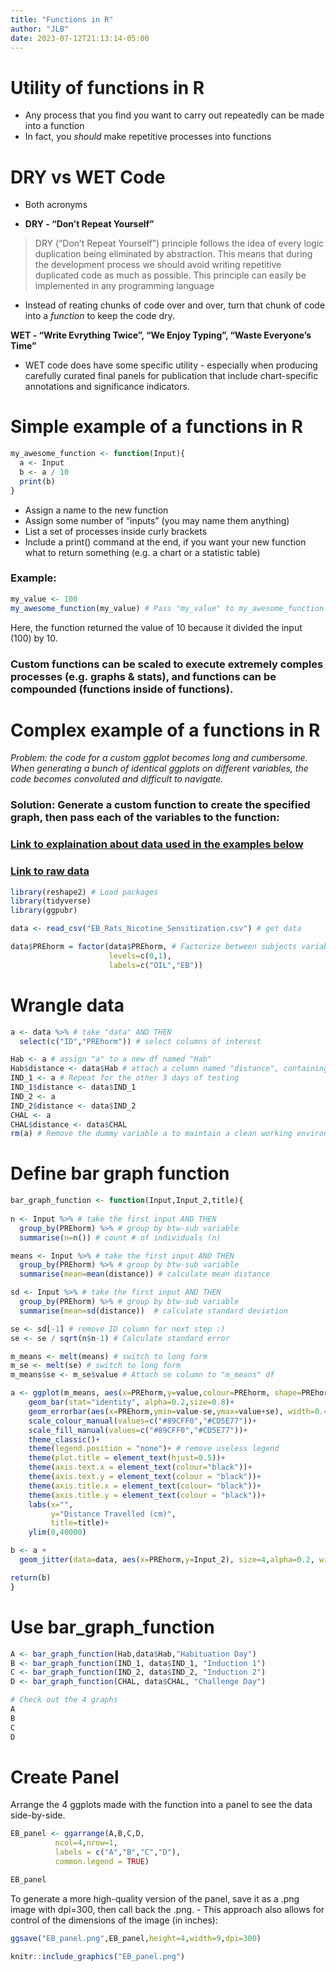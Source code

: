 ```yaml
---
title: "Functions in R"
author: "JLB"
date: 2023-07-12T21:13:14-05:00
---
```


# Utility of functions in R

- Any process that you find you want to carry out repeatedly can be made into a function
- In fact, you *should* make repetitive processes into functions

# DRY vs WET Code

- Both acronyms 

- **DRY - "Don't Repeat Yourself"** 

> DRY (“Don't Repeat Yourself”) principle follows the idea of every logic duplication being eliminated by abstraction. This means that during the development process we should avoid writing repetitive duplicated code as much as possible. This principle can easily be implemented in any programming language

- Instead of reating chunks of code over and over, turn that chunk of code into a *function* to keep the code dry. 

**WET - "Write Evrything Twice", "We Enjoy Typing", "Waste Everyone's Time"** 

- WET code does have some specific utility - especially when producing carefully curated final panels for publication that include chart-specific annotations and significance indicators.

# Simple example of a functions in R

```r
my_awesome_function <- function(Input){
  a <- Input
  b <- a / 10
  print(b)
}
```

- Assign a name to the new function
- Assign some number of "inputs" (you may name them anything)
- List a set of processes inside curly brackets
- Include a print() command at the end, if you want your new function what to return something (e.g. a chart or a statistic table)

### Example: 

```r
my_value <- 100 
my_awesome_function(my_value) # Pass "my_value" to my_awesome_function
```

Here, the function returned the value of 10 because it divided the input (100) by 10. 

### Custom functions can be scaled to execute extremely comples processes (e.g. graphs & stats), and functions can be compounded (functions inside of functions).

# Complex example of a functions in R

*Problem: the code for a custom ggplot becomes long and cumbersome. When generating a bunch of identical ggplots on different variables, the code becomes convoluted and difficult to navigate.*

### Solution: Generate a custom function to create the specified graph, then pass each of the variables to the function: 

### [Link to explaination about data used in the examples below](https://black-cat-enthusiast.github.io/Purple_Monkey_Dishwasher/2023/07/12/example-data/)

### [Link to raw data](https://github.com/black-cat-enthusiast/Purple_Monkey_Dishwasher/blob/master/content/post/2023-08-12-Example-Data/EB_Rats_Nicotine_Sensitization.csv)

```r
library(reshape2) # Load packages
library(tidyverse)
library(ggpubr)

data <- read_csv("EB_Rats_Nicotine_Sensitization.csv") # get data

data$PREhorm = factor(data$PREhorm, # Factorize between subjects variable.
                      levels=c(0,1),
                      labels=c("OIL","EB"))
```

# Wrangle data 
```r
a <- data %>% # take "data" AND THEN
  select(c("ID","PREhorm")) # select columns of interest

Hab <- a # assign "a" to a new df named "Hab"
Hab$distance <- data$Hab # attach a column named "distance", containing Hab values from data df. 
IND_1 <- a # Repeat for the other 3 days of testing 
IND_1$distance <- data$IND_1 
IND_2 <- a
IND_2$distance <- data$IND_2 
CHAL <- a
CHAL$distance <- data$CHAL 
rm(a) # Remove the dummy variable a to maintain a clean working environment. 
```

# Define bar graph function
```r
bar_graph_function <- function(Input,Input_2,title){
  
n <- Input %>% # take the first input AND THEN
  group_by(PREhorm) %>% # group by btw-sub variable
  summarise(n=n()) # count # of individuals (n)

means <- Input %>% # take the first input AND THEN
  group_by(PREhorm) %>% # group by btw-sub variable
  summarise(mean=mean(distance)) # calculate mean distance

sd <- Input %>% # take the first input AND THEN
  group_by(PREhorm) %>% # group by btw-sub variable
  summarise(mean=sd(distance))  # calculate standard deviation

se <- sd[-1] # remove ID column for next step :)
se <- se / sqrt(n$n-1) # Calculate standard error

m_means <- melt(means) # switch to long form
m_se <- melt(se) # switch to long form
m_means$se <- m_se$value # Attach se column to "m_means" df

a <- ggplot(m_means, aes(x=PREhorm,y=value,colour=PREhorm, shape=PREhorm, fill=PREhorm))+
    geom_bar(stat="identity", alpha=0.2,size=0.8)+
    geom_errorbar(aes(x=PREhorm,ymin=value-se,ymax=value+se), width=0.4, size=0.8, alpha=0.8)+
    scale_colour_manual(values=c("#89CFF0","#CD5E77"))+
    scale_fill_manual(values=c("#89CFF0","#CD5E77"))+
    theme_classic()+
    theme(legend.position = "none")+ # remove useless legend
    theme(plot.title = element_text(hjust=0.5))+
    theme(axis.text.x = element_text(colour="black"))+
    theme(axis.text.y = element_text(colour = "black"))+
    theme(axis.title.x = element_text(colour= "black"))+
    theme(axis.title.y = element_text(colour = "black"))+
    labs(x="",
         y="Distance Travelled (cm)",
         title=title)+
    ylim(0,40000)

b <- a +
  geom_jitter(data=data, aes(x=PREhorm,y=Input_2), size=4,alpha=0.2, width=0.1)

return(b)
}
```

# Use bar_graph_function
```r
A <- bar_graph_function(Hab,data$Hab,"Habituation Day")
B <- bar_graph_function(IND_1, data$IND_1, "Induction 1")
C <- bar_graph_function(IND_2, data$IND_2, "Induction 2")
D <- bar_graph_function(CHAL, data$CHAL, "Challenge Day")

# Check out the 4 graphs
A 
B
C
D
```

# Create Panel

Arrange the 4 ggplots made with the function into a panel to see the data side-by-side. 

```r
EB_panel <- ggarrange(A,B,C,D,
          ncol=4,nrow=1,
          labels = c("A","B","C","D"),
          common.legend = TRUE)

EB_panel
```

To generate a more high-quality version of the panel, save it as a .png image with dpi=300, then call back the .png. 
- This approach also allows for control of the dimensions of the image (in inches):
```r
ggsave("EB_panel.png",EB_panel,height=4,width=9,dpi=300)

knitr::include_graphics("EB_panel.png")
```






















